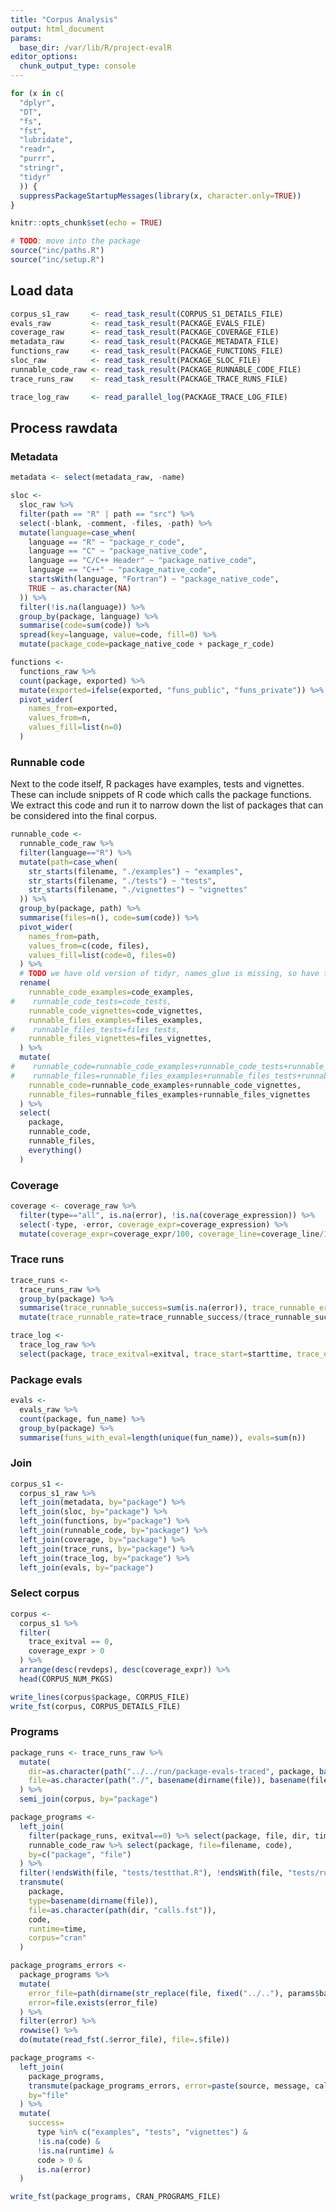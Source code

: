 ```yaml
---
title: "Corpus Analysis"
output: html_document
params:
  base_dir: /var/lib/R/project-evalR
editor_options: 
  chunk_output_type: console
---
```


```r
for (x in c(
  "dplyr", 
  "DT",
  "fs",
  "fst",
  "lubridate",
  "readr",
  "purrr",
  "stringr",
  "tidyr"
  )) {
  suppressPackageStartupMessages(library(x, character.only=TRUE))
}

knitr::opts_chunk$set(echo = TRUE)

# TODO: move into the package
source("inc/paths.R")
source("inc/setup.R")
```

## Load data

```r
corpus_s1_raw     <- read_task_result(CORPUS_S1_DETAILS_FILE)
evals_raw         <- read_task_result(PACKAGE_EVALS_FILE)
coverage_raw      <- read_task_result(PACKAGE_COVERAGE_FILE)
metadata_raw      <- read_task_result(PACKAGE_METADATA_FILE)
functions_raw     <- read_task_result(PACKAGE_FUNCTIONS_FILE)
sloc_raw          <- read_task_result(PACKAGE_SLOC_FILE)
runnable_code_raw <- read_task_result(PACKAGE_RUNNABLE_CODE_FILE)
trace_runs_raw    <- read_task_result(PACKAGE_TRACE_RUNS_FILE)

trace_log_raw     <- read_parallel_log(PACKAGE_TRACE_LOG_FILE)
```

## Process rawdata

### Metadata

```r
metadata <- select(metadata_raw, -name)
```

```r
sloc <- 
  sloc_raw %>%
  filter(path == "R" | path == "src") %>%
  select(-blank, -comment, -files, -path) %>%
  mutate(language=case_when(
    language == "R" ~ "package_r_code",
    language == "C" ~ "package_native_code",
    language == "C/C++ Header" ~ "package_native_code",
    language == "C++" ~ "package_native_code",
    startsWith(language, "Fortran") ~ "package_native_code",
    TRUE ~ as.character(NA)
  )) %>%
  filter(!is.na(language)) %>%
  group_by(package, language) %>%
  summarise(code=sum(code)) %>%
  spread(key=language, value=code, fill=0) %>%
  mutate(package_code=package_native_code + package_r_code)
```

```r
functions <-
  functions_raw %>%
  count(package, exported) %>%
  mutate(exported=ifelse(exported, "funs_public", "funs_private")) %>%
  pivot_wider(
    names_from=exported, 
    values_from=n, 
    values_fill=list(n=0)
  )
```

### Runnable code

Next to the code itself, R packages have examples, tests and vignettes.
These can include snippets of R code which calls the package functions.
We extract this code and run it to narrow down the list of packages that can be considered into the final corpus.

```r
runnable_code <- 
  runnable_code_raw %>%
  filter(language=="R") %>%
  mutate(path=case_when(
    str_starts(filename, "./examples") ~ "examples",
    str_starts(filename, "./tests") ~ "tests",
    str_starts(filename, "./vignettes") ~ "vignettes"
  )) %>%
  group_by(package, path) %>%
  summarise(files=n(), code=sum(code)) %>%
  pivot_wider(
    names_from=path, 
    values_from=c(code, files), 
    values_fill=list(code=0, files=0)
  ) %>%
  # TODO we have old version of tidyr, names_glue is missing, so have to rename manually
  rename(
    runnable_code_examples=code_examples,
#    runnable_code_tests=code_tests,
    runnable_code_vignettes=code_vignettes,
    runnable_files_examples=files_examples,
#    runnable_files_tests=files_tests,
    runnable_files_vignettes=files_vignettes,
  ) %>%
  mutate(
#    runnable_code=runnable_code_examples+runnable_code_tests+runnable_code_vignettes,
#    runnable_files=runnable_files_examples+runnable_files_tests+runnable_files_vignettes
    runnable_code=runnable_code_examples+runnable_code_vignettes,
    runnable_files=runnable_files_examples+runnable_files_vignettes
  ) %>%
  select(
    package,
    runnable_code,
    runnable_files,
    everything()
  )
```

### Coverage

```r
coverage <- coverage_raw %>%
  filter(type=="all", is.na(error), !is.na(coverage_expression)) %>% 
  select(-type, -error, coverage_expr=coverage_expression) %>%
  mutate(coverage_expr=coverage_expr/100, coverage_line=coverage_line/100)
```

### Trace runs

```r
trace_runs <-
  trace_runs_raw %>%
  group_by(package) %>%
  summarise(trace_runnable_success=sum(is.na(error)), trace_runnable_error=sum(!is.na(error)), trace_runnable_time=sum(time, na.rm=TRUE)) %>%
  mutate(trace_runnable_rate=trace_runnable_success/(trace_runnable_success+trace_runnable_error))
```

```r
trace_log <-
  trace_log_raw %>%
  select(package, trace_exitval=exitval, trace_start=starttime, trace_end=endtime, trace_runtime=runtime)
```

### Package evals

```r
evals <- 
  evals_raw %>%
  count(package, fun_name) %>%
  group_by(package) %>%
  summarise(funs_with_eval=length(unique(fun_name)), evals=sum(n))
```

### Join

```r
corpus_s1 <-
  corpus_s1_raw %>%
  left_join(metadata, by="package") %>%
  left_join(sloc, by="package") %>%
  left_join(functions, by="package") %>%
  left_join(runnable_code, by="package") %>%
  left_join(coverage, by="package") %>%
  left_join(trace_runs, by="package") %>%
  left_join(trace_log, by="package") %>%
  left_join(evals, by="package")
```

### Select corpus

```r
corpus <-
  corpus_s1 %>%
  filter(
    trace_exitval == 0,
    coverage_expr > 0
  ) %>%
  arrange(desc(revdeps), desc(coverage_expr)) %>%
  head(CORPUS_NUM_PKGS)
```

```r
write_lines(corpus$package, CORPUS_FILE)
write_fst(corpus, CORPUS_DETAILS_FILE)
```

### Programs

```r
package_runs <- trace_runs_raw %>%
  mutate(
    dir=as.character(path("../../run/package-evals-traced", package, basename(file))),
    file=as.character(path("./", basename(dirname(file)), basename(file))),
  ) %>%
  semi_join(corpus, by="package")

package_programs <-
  left_join(
    filter(package_runs, exitval==0) %>% select(package, file, dir, time), 
    runnable_code_raw %>% select(package, file=filename, code),
    by=c("package", "file")
  ) %>%
  filter(!endsWith(file, "tests/testthat.R"), !endsWith(file, "tests/run-all.R")) %>% # testthat drivers are not traced
  transmute(
    package,
    type=basename(dirname(file)),
    file=as.character(path(dir, "calls.fst")),
    code, 
    runtime=time,
    corpus="cran"
  )

package_programs_errors <- 
  package_programs %>%
  mutate(
    error_file=path(dirname(str_replace(file, fixed("../.."), params$base_dir)), "calls-ERROR"), 
    error=file.exists(error_file)
  ) %>%
  filter(error) %>%
  rowwise() %>%
  do(mutate(read_fst(.$error_file), file=.$file))

package_programs <-
  left_join(
    package_programs, 
    transmute(package_programs_errors, error=paste(source, message, call), file), 
    by="file"
  ) %>%
  mutate(
    success=
      type %in% c("examples", "tests", "vignettes") & 
      !is.na(code) &
      !is.na(runtime) &
      code > 0 &
      is.na(error)
  )
```

```r
write_fst(package_programs, CRAN_PROGRAMS_FILE)
```

